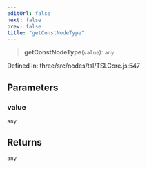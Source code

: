 ```yaml
---
editUrl: false
next: false
prev: false
title: "getConstNodeType"
---
```


> **getConstNodeType**(`value`): `any`

Defined in: three/src/nodes/tsl/TSLCore.js:547

## Parameters

### value

`any`

## Returns

`any`
